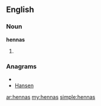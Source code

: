 ==English==

===Noun===
'''hennas'''

# {{plural of|[[henna]]}}

===Anagrams===
* {{alphagram|aehnns}}
* [[Hansen#English|Hansen]]

[[ar:hennas]]
[[my:hennas]]
[[simple:hennas]]
